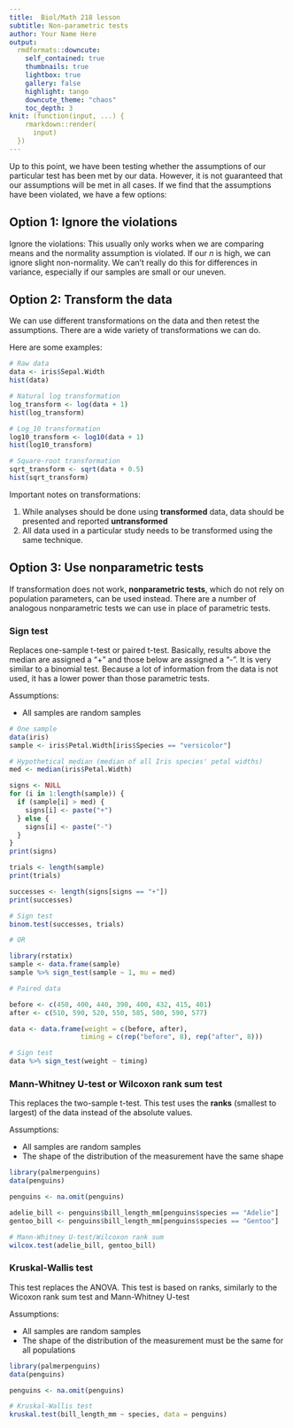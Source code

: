 ```yaml
---
title:  Biol/Math 218 lesson
subtitle: Non-parametric tests
author: Your Name Here
output:
  rmdformats::downcute:
    self_contained: true
    thumbnails: true
    lightbox: true
    gallery: false
    highlight: tango
    downcute_theme: "chaos"
    toc_depth: 3
knit: (function(input, ...) {
    rmarkdown::render(
      input)
  })
---
```


Up to this point, we have been testing whether the assumptions of our particular
test has been met by our data. However, it is not guaranteed that our assumptions
will be met in all cases. If we find that the assumptions have been violated, we
have a few options:

## Option 1: Ignore the violations
Ignore the violations: This usually only works when we are comparing means and 
the normality assumption is violated. If our *n* is high, we can 
ignore slight non-normality. We can't really do this for differences in variance,
especially if our samples are small or our uneven.

## Option 2: Transform the data
We can use different transformations on the data and then retest the assumptions.
There are a wide variety of transformations we can do.

Here are some examples:

```r
# Raw data
data <- iris$Sepal.Width
hist(data)

# Natural log transformation
log_transform <- log(data + 1)
hist(log_transform)

# Log_10 transformation
log10_transform <- log10(data + 1)
hist(log10_transform)

# Square-root transformation
sqrt_transform <- sqrt(data + 0.5)
hist(sqrt_transform)
```

Important notes on transformations:

1. While analyses should be done using **transformed** data, data should be presented and reported **untransformed**
2. All data used in a particular study needs to be transformed using the same technique.

## Option 3: Use nonparametric tests

If transformation does not work, **nonparametric tests**, which do not rely on
population parameters, can be used instead. There are a number of analogous 
nonparametric tests we can use in place of parametric tests.

### Sign test

Replaces one-sample t-test or paired t-test. Basically, results above the 
median are assigned a "+" and those below are assigned a "-". It is very similar
to a binomial test. Because a lot of information from the data is not used, it 
has a lower power than those parametric tests.

Assumptions:

- All samples are random samples

```r
# One sample
data(iris)
sample <- iris$Petal.Width[iris$Species == "versicolor"]

# Hypothetical median (median of all Iris species' petal widths)
med <- median(iris$Petal.Width)

signs <- NULL
for (i in 1:length(sample)) {
  if (sample[i] > med) {
    signs[i] <- paste("+")
  } else {
    signs[i] <- paste("-")
  }
}
print(signs)

trials <- length(sample)
print(trials)

successes <- length(signs[signs == "+"])
print(successes)

# Sign test
binom.test(successes, trials)

# OR

library(rstatix)
sample <- data.frame(sample)
sample %>% sign_test(sample ~ 1, mu = med)

# Paired data

before <- c(450, 400, 440, 390, 400, 432, 415, 401)
after <- c(510, 590, 520, 550, 585, 500, 590, 577)

data <- data.frame(weight = c(before, after),
                  timing = c(rep("before", 8), rep("after", 8)))

# Sign test
data %>% sign_test(weight ~ timing)
```


### Mann-Whitney U-test or Wilcoxon rank sum test

This replaces the two-sample t-test. This test uses the **ranks** (smallest to
largest) of the data instead of the absolute values.

Assumptions:

- All samples are random samples
- The shape of the distribution of the measurement have the same shape

```r
library(palmerpenguins)
data(penguins)

penguins <- na.omit(penguins)

adelie_bill <- penguins$bill_length_mm[penguins$species == "Adelie"]
gentoo_bill <- penguins$bill_length_mm[penguins$species == "Gentoo"]

# Mann-Whitney U-test/Wilcoxon rank sum
wilcox.test(adelie_bill, gentoo_bill)
```

### Kruskal-Wallis test

This test replaces the ANOVA. This test is based on ranks, similarly to the 
Wicoxon rank sum test and Mann-Whitney U-test

Assumptions:

- All samples are random samples
- The shape of the distribution of the measurement must be the same for all populations

```r
library(palmerpenguins)
data(penguins)

penguins <- na.omit(penguins)

# Kruskal-Wallis test
kruskal.test(bill_length_mm ~ species, data = penguins)
```

